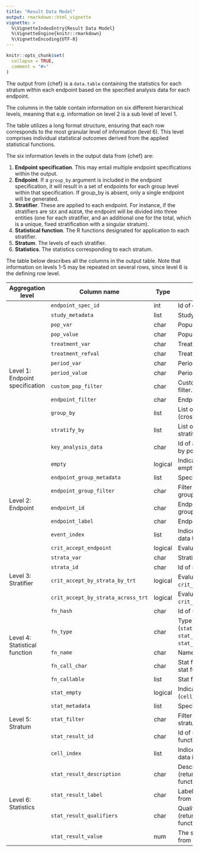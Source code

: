 ```yaml
---
title: "Result Data Model"
output: rmarkdown::html_vignette
vignette: >
  %\VignetteIndexEntry{Result Data Model}
  %\VignetteEngine{knitr::rmarkdown}
  %\VignetteEncoding{UTF-8}
---
```


```r
knitr::opts_chunk$set(
  collapse = TRUE,
  comment = "#>"
)
```

The output from {chef} is a `data.table` containing the statistics for each stratum within each endpoint based on the specified analysis data for each endpoint.

The columns in the table contain information on six different hierarchical levels, meaning that e.g. information on level 2 is a sub level of level 1. 

The table utilizes a long format structure, ensuring that each row corresponds to the most granular level of information (level 6). This level comprises individual statistical outcomes derived from the applied statistical functions. 

The six information levels in the output data from {chef} are:

1. **Endpoint specification**. This may entail multiple endpoint specifications within the output.
2. **Endpoint**. If a `group_by` argument is included in the endpoint specification, it will result in a set of endpoints for each group level within that specification. If group_by is absent, only a single endpoint will be generated.
3. **Stratifier**. These are applied to each endpoint. For instance, if the stratifiers are `SEX` and `AGEGR`, the endpoint will be divided into three entities (one for each stratifier, and an additional one for the total, which is a unique, fixed stratification with a singular stratum).
4. **Statistical function**. The R functions designated for application to each stratifier.
5. **Stratum**. The levels of each stratifier.
6. **Statistics**. The statistics corresponding to each stratum.

The table below describes all the columns in the output table. Note that information on levels 1-5 may be repeated on several rows, since level 6 is the defining row level.

<table>
<thead>
  <tr>
    <th>Aggregation level</th>
    <th>Column name</th>
    <th>Type</th>
    <th>Description</th>
  </tr>
</thead>
<tbody>
  <tr>
    <td rowspan="13">Level 1: Endpoint specification</td>
    <td>`endpoint_spec_id`</td>
    <td>int</td>
    <td>Id of endpoint specification.</td>
  </tr>
  <tr>
    <td>`study_metadata`</td>
    <td>list</td>
    <td>Study metadata.</td>
  </tr>
  <tr>
    <td>`pop_var`</td>
    <td>char</td>
    <td>Population filter variable.</td>
  </tr>
  <tr>
    <td>`pop_value`</td>
    <td>char</td>
    <td>Population filter value.</td>
  </tr>
  <tr>
    <td>`treatment_var`</td>
    <td>char</td>
    <td>Treatment variable.</td>
  </tr>
  <tr>
    <td>`treatment_refval`</td>
    <td>char</td>
    <td>Treatment reference value.</td>
  </tr>
  <tr>
    <td>`period_var`</td>
    <td>char</td>
    <td>Period filter variable.</td>
  </tr>
  <tr>
    <td>`period_value`</td>
    <td>char</td>
    <td>Period filter value.</td>
  </tr>
  <tr>
    <td>`custom_pop_filter`</td>
    <td>char</td>
    <td>Custom (free text) population filter.</td>
  </tr>
  <tr>
    <td>`endpoint_filter`</td>
    <td>char</td>
    <td>Endpoint filter expression.</td>
  </tr>
  <tr>
    <td>`group_by`</td>
    <td>list</td>
    <td>List of variables to group by (cross combinations).</td>
  </tr>
  <tr>
    <td>`stratify_by`</td>
    <td>list</td>
    <td>List of variables on which to stratify the analysis data.</td>
  </tr>
  <tr>
    <td>`key_analysis_data`</td>
    <td>char</td>
    <td>Id of analysis data set (filtered by population filter).</td>
  </tr>
  <tr>
    <td rowspan="7">Level 2: Endpoint</td>
    <td>`empty`</td>
    <td>logical</td>
    <td>Indicates if the endpoint is empty (no events).</td>
  </tr>
  <tr>
    <td>`endpoint_group_metadata`</td>
    <td>list</td>
    <td>Specification of group slice.</td>
  </tr>
  <tr>
    <td>`endpoint_group_filter`</td>
    <td>char</td>
    <td>Filter expression to extract group slice from analysis data.</td>
  </tr>
  <tr>
    <td>`endpoint_id`</td>
    <td>char</td>
    <td>Endpoint id. One endpoint per group slice.</td>
  </tr>
  <tr>
    <td>`endpoint_label`</td>
    <td>char</td>
    <td>Endpoint label.</td>
  </tr>
  <tr>
    <td>`event_index`</td>
    <td>list</td>
    <td>Indices (rows) in the analysis data that are events.</td>
  </tr>
  <tr>
    <td>`crit_accept_endpoint`</td>
    <td>logical</td>
    <td>Evaluation of crit_endpoint.</td>
  </tr>
  <tr>
    <td rowspan="4">Level 3: Stratifier</td>
    <td>`strata_var`</td>
    <td>char</td>
    <td>Stratification variable.</td>
  </tr>
  <tr>
    <td>`strata_id`</td>
    <td>char</td>
    <td>Id of stratifier.</td>
  </tr>
  <tr>
    <td>`crit_accept_by_strata_by_trt`</td>
    <td>logical</td>
    <td>Evaluation of `crit_by_strata_by_trt`.</td>
  </tr>
  <tr>
    <td>`crit_accept_by_strata_across_trt`</td>
    <td>logical</td>
    <td>Evaluation of `crit_by_strata_across_trt`.</td>
  </tr>
  <tr>
    <td rowspan="5">Level 4: Statistical function</td>
    <td>`fn_hash`</td>
    <td>char</td>
    <td>Id of stat function.</td>
  </tr>
  <tr>
    <td>`fn_type`</td>
    <td>char</td>
    <td>Type of stat function (`stat_by_strata_by_trt`, `stat_by_strata_across_trt`, or  `stat_across_strata_across_trt`).</td>
  </tr>
  <tr>
    <td>`fn_name`</td>
    <td>char</td>
    <td>Name of stat function.</td>
  </tr>
  <tr>
    <td>`fn_call_char`</td>
    <td>char</td>
    <td>Stat function parsing (name of stat function and arguments).</td>
  </tr>
  <tr>
    <td>`fn_callable`</td>
    <td>list</td>
    <td>Stat function code.</td>
  </tr>
  <tr>
    <td rowspan="5">Level 5: Stratum</td>
    <td>`stat_empty`</td>
    <td>logical</td>
    <td>Indicates if stratum is empty (`cell_index` is empty).</td>
  </tr>
  <tr>
    <td>`stat_metadata`</td>
    <td>list</td>
    <td>Specification of stratum.</td>
  </tr>
  <tr>
    <td>`stat_filter`</td>
    <td>char</td>
    <td>Filter expression to extract stratum from analysis data.</td>
  </tr>
  <tr>
    <td>`stat_result_id`</td>
    <td>char</td>
    <td>Id of statistics produced by stat function.</td>
  </tr>
  <tr>
    <td>`cell_index`</td>
    <td>list</td>
    <td>Indices (rows) in the analysis data included in the stratum.</td>
  </tr>
  <tr>
    <td rowspan="4">Level 6: Statistics</td>
    <td>`stat_result_description`</td>
    <td>char</td>
    <td>Description of the statistics (returned from statistical function).</td>
  </tr>
  <tr>
    <td>`stat_result_label`</td>
    <td>char</td>
    <td>Label to the statistics (returned from statistical function).</td>
  </tr>
  <tr>
    <td>`stat_result_qualifiers`</td>
    <td>char</td>
    <td>Qualifiers to the statistics (returned from statistical function).</td>
  </tr>
  <tr>
    <td>`stat_result_value`</td>
    <td>num</td>
    <td>The statistical value returned from the statistical function.</td>
  </tr>
</tbody>
</table>
